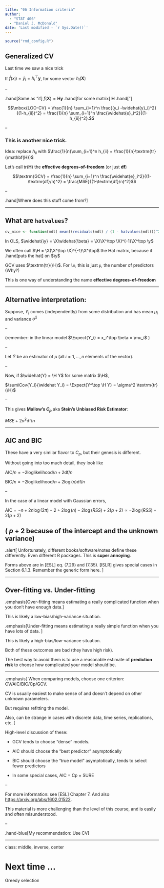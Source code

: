 ```yaml
---
title: "06 Information criteria"
author: 
  - "STAT 406"
  - "Daniel J. McDonald"
date: 'Last modified - `r Sys.Date()`'
---
```


```r
source("rmd_config.R")
```


## Generalized CV

Last time we saw a nice trick

If $\widehat{f}(x_i) = \widehat{y}_i = h_i^\top \mathbf{y}$, for some vector $h_i(\mathbf{X})$

--

.hand[Same as "if] $\widehat{f}(\mathbf{X}) = \mathbf{H}\mathbf{y}$ .hand[for some matrix] $\mathbf{H}$ .hand["]


$$\mbox{LOO-CV} = \frac{1}{n} \sum_{i=1}^n \frac{(y_i -\widehat{y}_i)^2}{(1-h_{ii})^2} = \frac{1}{n} \sum_{i=1}^n \frac{\widehat{e}_i^2}{(1-h_{ii})^2}.$$

--

### This is another nice trick.

Idea: replace $h_{ii}$ with $\frac{1}{n}\sum_{i=1}^n h_{ii} = \frac{1}{n}\textrm{tr}(\mathbf{H})$

Let's call $\textrm{tr}(\mathbf{H})$ the __effective degrees-of-freedom__ (or just __df__)

$$\textrm{GCV} = \frac{1}{n} \sum_{i=1}^n \frac{\widehat{e}_i^2}{(1-\textrm{df}/n)^2} = \frac{MSE}{(1-\textrm{df}/n)^2}$$

--

.hand[Where does this stuff come from?]

$$
\newcommand{\Expect}[1]{E\left[ #1 \right]}
\newcommand{\Var}[1]{\mathrm{Var}\left[ #1 \right]}
\newcommand{\Cov}[2]{\mathrm{Cov}\left[#1,\ #2\right]}
\newcommand{\given}{\ \vert\ }
\newcommand{\y}{\mathbf{y}}
\newcommand{\X}{\mathbf{X}}
\newcommand{\H}{\mathbf{H}}
$$

---

## What are `hatvalues`?

```r
cv_nice <- function(mdl) mean((residuals(mdl) / (1 - hatvalues(mdl)))^2)
```

In OLS, $\widehat{\y} = \X\widehat{\beta} = \X(\X^\top \X)^{-1}\X^\top \y$

We often call $\H = \X(\X^\top \X)^{-1}\X^\top$ the Hat matrix, because it .hand[puts the hat] on $\y$

GCV uses $\textrm{tr}(\H)$. For `lm`, this is just `p`, the number of predictors (Why?)

This is one way of understanding the name __effective degrees-of-freedom__

---

## Alternative interpretation:

Suppose, $Y_i$ comes (independently) from some distribution and has mean $\mu_i$ and variance $\sigma^2$

--

(remember: in the linear model $\Expect{Y_i} = x_i^\top \beta = \mu_i$ )

--

Let $\widehat{Y}$ be an estimator of $\mu$ (all $i=1,\ldots,n$ elements of the vector).

\begin{aligned}
\Expect{\frac{1}{n}\sum (\widehat Y_i-\mu_i)^2} 
&= \Expect{\frac{1}{n}\sum (\widehat Y_i-Y_i + Y_i -\mu_i)^2}\\
&= \frac{1}{n}\Expect{\sum (\widehat Y_i-Y_i)^2} + \frac{1}{n}\Expect{\sum (Y_i-\mu_i)^2} + \frac{2}{n}\Expect{\sum (\widehat Y_i-Y_i)(Y_i-\mu_i)}\\
&= \frac{1}{n}\sum \Expect{(\widehat Y_i-Y_i)^2} + \sigma^2 + \frac{2}{n}\Expect{\sum (\widehat Y_i-Y_i)(Y_i-\mu_i)}\\
&\quad\vdots \\
&= \frac{1}{n}\sum \Expect{(\widehat Y_i-Y_i)^2} - \sigma^2 + \frac{2}{n}\sum\Cov{Y_i}{\widehat Y_i}
\end{aligned}

--

Now, if $\widehat{Y} = \H Y$ for some matrix $\H$,

$\sum\Cov{Y_i}{\widehat Y_i} = \Expect{Y^\top \H Y} = \sigma^2 \textrm{tr}(\H)$

--

This gives __Mallow's $C_p$__ aka __Stein's Unbiased Risk Estimator__:

$MSE + 2\hat{\sigma}^2\textrm{df}/n$

---

## AIC and BIC

These have a very similar flavor to $C_p$, but their genesis is different.

Without going into too much detail, they look like

$\textrm{AIC}/n = -2\textrm{loglikelihood}/n + 2\textrm{df}/n$

$\textrm{BIC}/n = -2\textrm{loglikelihood}/n + 2\log(n)\textrm{df}/n$

--

In the case of a linear model with Gaussian errors, 

$\textrm{AIC} = -n + 2n\log(2\pi) - 2 + 2\log(n) - 2\log(RSS) + 2(p+2) \propto -2\log(RSS) + 2(p+2)$

( $p+2$ because of the intercept and the unknown variance)
--

.alert[
Unfortunately, different books/software/notes define these differently. Even different R packages. This is __super annoying__. 

Forms above are in [ESL] eq. (7.29) and (7.35). [ISLR] gives special cases in Section 6.1.3. Remember the generic form here.
]

---

## Over-fitting vs. Under-fitting

.emphasis[Over-fitting means estimating a really complicated function when you don't have enough data.]

This is likely a low-bias/high-variance situation.

.emphasis[Under-fitting means estimating a really simple function when you have lots of data. ]

This is likely a high-bias/low-variance situation.

Both of these outcomes are bad (they have high risk).

The best way to avoid them is to use a reasonable estimate of __prediction risk__ to choose how complicated your model should be.

---

.emphasis[
When comparing models, choose one criterion: CV/AIC/BIC/Cp/GCV. 

CV is usually easiest to make sense of and doesn't depend on other unknown parameters.

But requires refitting the model.

Also, can be strange in cases with discrete data, time series, replications, etc.
]

High-level discussion of these:

* GCV tends to choose "dense" models.

* AIC should choose the "best predictor" asymptotically

* BIC should choose the "true model" asymptotically, tends to select fewer predictors

* In some special cases, AIC = Cp = SURE

--

For more information: see [ESL] Chapter 7. And also <https://arxiv.org/abs/1602.01522>.

This material is more challenging than the level of this course, and is easily and often misunderstood.

--

.hand-blue[My recommendation: Use CV]

---
class: middle, inverse, center

# Next time ...

Greedy selection